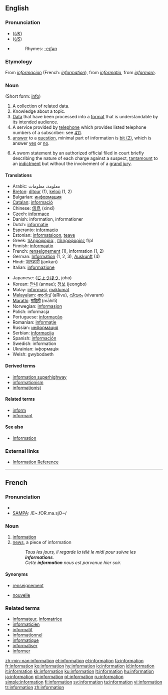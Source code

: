 {{see|Information}}
{{wikipedia|dab=Information (disambiguation)|information}}
==English==

{{rank|force|character|taking|466|information|seem|book|story}}

===Pronunciation===
* (''[[Received Pronunciation|UK]]'') {{IPA|/ˌɪnfəˈmeɪʃən/}}
* (''[[General American|US]]'') {{IPA|/ˌɪnfəɹˈmeɪʃən/}}
* {{audio|en-us-information.ogg|Audio (US)}}
*: Rhymes: [[Rhymes:English:-eɪʃǝn|-eɪʃǝn]]

===Etymology===
From {{OF.}} ''[[informacion]]'' (French: ''[[#French|information]]''), from {{L.}} ''[[informatio]]'', from ''[[informare]]''.

===Noun===
{{wikipedia}}
{{en-noun|informations|-}} (Short form: [[info]])

# A collection of related data.
# Knowledge about a topic.
# [[data|Data]] that have been processed into a [[format]] that is understandable by its intended audience.
# A service provided by [[telephone]] which provides listed telephone numbers of a subscriber: see [[411]].
# [[answer]] to a [[question]], minimal part of information is [[Bit#bit_.282.29|bit (2)]], which is answer [[yes]] or [[no]].
# {{countable|US|law}} A sworn statement by an authorized official filed in court briefly describing the nature of each charge against a suspect, [[tantamount]] to an [[indictment]] but without the involvement of a [[grand jury]].


====Translations====
{{checktrans-top}}
* Arabic: معلومة، معلومات
* [[Breton]]: [[ditour]] {{m}} (1), [[keloù]] {{m}} (1, 2)
* Bulgarian: [[информация]] {{f}}
* [[Catalan]]: [[informació]] {{f}}
* Chinese: [[信息]] (xìnxī)
* Czech: [[informace]] {{f}}
* Danish: information, informationer
* Dutch: [[informatie]] {{f}}
* Esperanto: [[informacio]]
* Estonian: [[informatsioon]], [[teave]]
* Greek: [[πληροφορία]] {{f}}, [[πληροφορίες]] f/pl
* Finnish: [[informaatio]]
* French: [[renseignement]] {{m}} (1), information {{f}} (1, 2)
* German: [[Information]] {{f}} (1, 2, 3), [[Auskunft]] {{f}} (4)
* Hindi: [[जानकारी]] (jānkārī)
* Italian: [[informazione]]
{{trans-mid}}
* Japanese: {{JAchar|[[情報]]}} ([[じょうほう]], jōhō)
* Korean: [[안내]] (annae); [[정보]] (jeongbo)
* Malay: [[informasi]], [[maklumat]]
* [[Malayalam]]: [[അറിവ്]] (aRivu), [[വിവരം]] (vivaram)
* [[Marathi]]: [[माहिती]] (māhitī)
* Norwegian: [[informasjon]]
* Polish: informacja {{f}}
* Portuguese: [[informação]] {{f}}
* Romanian: [[informaţie]] {{f}}
* Russian: [[информация]] {{f}}
* Serbian: [[informacija]] {{f}}
* Spanish: [[información]] {{f}}
* Swedish: information {{c}}
* Ukrainian: інформація {{f}}
* Welsh: gwybodaeth {{f}}
{{trans-bottom}}

====Derived terms====
* [[information superhighway]]
* [[informationism]]
* [[informationist]]

====Related terms====
* [[inform]]
* [[informant]]

====See also====
* [[Information]]

===External links===
* [http://www.referencenter.com Information Reference]

----

==French==

===Pronunciation===
* {{IPA|/ɛ̃.fɔʁ.ma.sjɔ̃/}}
* [[w:SAMPA|SAMPA]]: /E~.fOR.ma.sjO~/

===Noun===
{{en-noun|f}}

# [[#French|information]]
# [[news]], a piece of information
#: ''Tous les jours, il regarde la télé le midi pour suivre les '''informations'''.''
#: ''Cette '''information''' nous est parvenue hier soir.''

====Synonyms====
* {{sense|information}} [[renseignement]]
* {{sense|a piece of information}} [[nouvelle]]

===Related terms===
* [[informateur]], [[infomatrice]]
* [[informaticien]]
* [[informatif]]
* [[informationnel]]
* [[informatique]]
* [[informatiser]]
* [[informer]]

[[zh-min-nan:information]]
[[et:information]]
[[el:information]]
[[fa:information]]
[[fr:information]]
[[ko:information]]
[[hy:information]]
[[io:information]]
[[id:information]]
[[it:information]]
[[kk:information]]
[[ku:information]]
[[lt:information]]
[[hu:information]]
[[ja:information]]
[[pl:information]]
[[pt:information]]
[[ru:information]]
[[simple:information]]
[[fi:information]]
[[sv:information]]
[[ta:information]]
[[vi:information]]
[[tr:information]]
[[zh:information]]